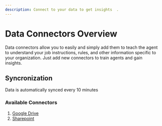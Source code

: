 ```yaml
---
description: Connect to your data to get insights  .
---
```


# Data Connectors Overview

Data connectors allow you to easily and simply add them to teach the agent to understand your job instructions, rules, and other information specific to your organization. Just add new connectors to train agents and gain insights.

## Syncronization 

Data is automatically synced every 10 minutes 

### Available Connectors


1. [Google Drive](/docs/dataconnectors/google) 
1. [Sharepoint](/docs/dataconnectors/sharepoint) 
